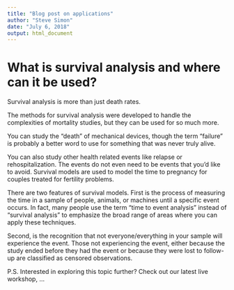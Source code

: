 ```yaml
---
title: "Blog post on applications"
author: "Steve Simon"
date: "July 6, 2018"
output: html_document
---
```


# What is survival analysis and where can it be used?

Survival analysis is more than just death rates.

The methods for survival analysis were developed to handle the complexities of mortality studies, but they can be used for so much more.

You can study the "death" of mechanical devices, though the term "failure" is probably a better word to use for something that was never truly alive.

You can also study other health related events like relapse or rehospitalization. The events do not even need to be events that you'd like to avoid. Survival models are used to model the time to pregnancy for couples treated for fertility problems.

There are two features of survival models. First is the process of measuring the time in a sample of people, animals, or machines until a specific event occurs. In fact, many people use the term "time to event analysis" instead of "survival analysis" to emphasize the broad range of areas where you can apply these techniques.

Second, is the recognition that not everyone/everything in your sample will experience the event. Those not experiencing the event, either because the study ended before they had the event or because they were lost to follow-up are classified as censored observations.

P.S. Interested in exploring this topic further? Check out our latest live workshop, ...